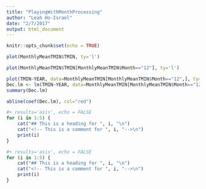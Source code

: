 ```yaml
---
title: "PlayingWithMonthProcessing"
author: "Leah Ho-Israel"
date: "2/7/2017"
output: html_document
---
```


```r
knitr::opts_chunk$set(echo = TRUE)
```

```r
plot(MonthlyMeanTMIN$TMIN, ty='l')

plot(MonthlyMeanTMIN$TMIN[MonthlyMeanTMIN$Month=="12"], ty='l')

plot(TMIN~YEAR, data=MonthlyMeanTMIN[MonthlyMeanTMIN$Month=="12",], ty='l') 
Dec.lm <- lm(TMIN~YEAR, data=MonthlyMeanTMIN[MonthlyMeanTMIN$Month=="12",])
summary(Dec.lm)

abline(coef(Dec.lm), col="red")

```

```r
#+ results='asis', echo = FALSE
for (i in 1:5) {
    cat("## This is a heading for ", i, "\n")
    cat("<!-- This is a comment for ", i, "-->\n")
    print(i)    
}
```

```r
#+ results='asis', echo = FALSE
for (i in 1:5) {
    cat("## This is a heading for ", i, "\n")
    cat("<!-- This is a comment for ", i, "-->\n")
    print(i)    
}
```

